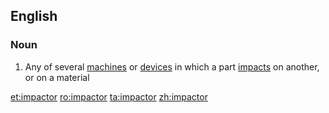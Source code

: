 ==English==

===Noun===
{{en-noun}}

# Any of several [[machine]]s or [[device]]s in which a part [[impact]]s on another, or on a material

[[et:impactor]]
[[ro:impactor]]
[[ta:impactor]]
[[zh:impactor]]